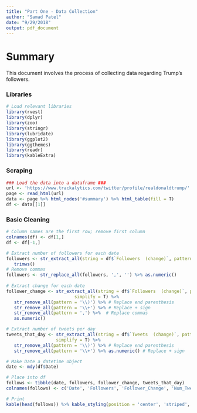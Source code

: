 ```yaml
---
title: "Part One - Data Collection"
author: "Samad Patel"
date: "9/29/2018"
output: pdf_document
---
```

# Summary

This document involves the process of collecting data regarding Trump's followers. 

### Libraries
```r
# Load relevant libraries 
library(rvest)
library(dplyr)
library(zoo)
library(stringr)
library(lubridate)
library(ggplot2)
library(ggthemes)
library(readr)
library(kableExtra)
```

### Scraping
```r
### Load the data into a dataframe ### 
url <- 'https://www.trackalytics.com/twitter/profile/realdonaldtrump/'
page <- read_html(url)
data <- page %>% html_nodes('#summary') %>% html_table(fill = T)
df <- data[[1]]
```

### Basic Cleaning
```r
# Column names are the first row; remove first column
colnames(df) <- df[1,]
df <- df[-1,]

# Extract number of followers for each date 
followers <- str_extract_all(string = df$`Followers  (change)`, pattern = '.*\\s', simplify = T) %>% 
   trimws()
# Remove commas
followers <- str_replace_all(followers, ',', '') %>% as.numeric()
 
# Extract change for each date 
follower_change <- str_extract_all(string = df$`Followers  (change)`, pattern = '(?<=\\().*', 
                          simplify = T) %>% 
   str_remove_all(pattern = '\\)') %>% # Replace end parenthesis
   str_remove_all(pattern = '\\+') %>% # Replace + sign
   str_remove_all(pattern = ',') %>%  # Replace commas
   as.numeric()

# Extract number of tweets per day 
tweets_that_day <- str_extract_all(string = df$`Tweets  (change)`, pattern = '(?<=\\().*', 
                   simplify = T) %>% 
   str_remove_all(pattern = '\\)') %>% # Replace end parenthesis
   str_remove_all(pattern = '\\+') %>% as.numeric() # Replace + sign

# Make Date a datetime object
date <- mdy(df$Date)

# Place into df 
follows <- tibble(date, followers, follower_change, tweets_that_day)
colnames(follows) <- c('Date', 'Followers', 'Follower_Change', 'Num_Tweets')

# Print
kable(head(follows)) %>% kable_styling(position = 'center', 'striped', row_label_position = 'c')
```

